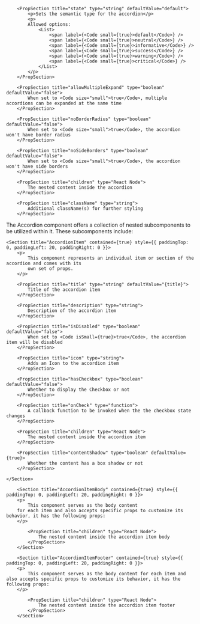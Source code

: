 
<PackageInstallGuide packageName="@wpmudev/sui-accordion" />

<Section title="Props" border={true}>
		
		<PropSection title="state" type="string" defaultValue="default">
    		<p>Sets the semantic type for the accordion</p>
    		<p>
    		Allowed options:
    			<List>
					<span label={<Code small={true}>default</Code>} />
    				<span label={<Code small={true}>neutral</Code>} />
    				<span label={<Code small={true}>informative</Code>} />
    				<span label={<Code small={true}>success</Code>} />
    				<span label={<Code small={true}>warning</Code>} />
    				<span label={<Code small={true}>critical</Code>} />
    			</List>
    		</p>
    	</PropSection>

		<PropSection title="allowMultipleExpand" type="boolean" defaultValue="false">
    		When set to <Code size="small">true</Code>, multiple accordions can be expanded at the same time
    	</PropSection>

		<PropSection title="noBorderRadius" type="boolean" defaultValue="false">
    		When set to <Code size="small">true</Code>, the accordion won't have border radius
    	</PropSection>

		<PropSection title="noSideBorders" type="boolean" defaultValue="false">
    		When set to <Code size="small">true</Code>, the accordion won't have side borders
    	</PropSection>

		<PropSection title="children" type="React Node">
    		The nested content inside the accordion
    	</PropSection>

		<PropSection title="className" type="string">
    		Additional className(s) for further styling
    	</PropSection>
    	
</Section>

<Section
	title="Sub Components"
	contained={true}
	style={{ paddingTop: 30, paddingBottom: 0 }}
>
		<p>The Accordion component offers a collection of nested subcomponents to be utilized within it. These subcomponents include:</p>


    <Section title="AccordionItem" contained={true} style={{ paddingTop: 0, paddingLeft: 20, paddingRight: 0 }}>
    	<p>
    		This component represents an individual item or section of the accordion and comes with its
    		own set of props.
    	</p>

		<PropSection title="title" type="string" defaultValue="{title}">
    		Title of the accordion item
    	</PropSection>

		<PropSection title="description" type="string">
    		Description of the accordion item
    	</PropSection>

		<PropSection title="isDisabled" type="boolean" defaultValue="false">
    		When set to <Code isSmall={true}>true</Code>, the accordion item will be disabled
    	</PropSection>

		<PropSection title="icon" type="string">
    		Adds an Icon to the accordion item
    	</PropSection>

		<PropSection title="hasCheckbox" type="boolean" defaultValue="false">
    		Whether to display the Checkbox or not
    	</PropSection>

		<PropSection title="onCheck" type="function">
    		A callback function to be invoked when the the checkbox state changes
    	</PropSection>

		<PropSection title="children" type="React Node">
    		The nested content inside the accordion item
    	</PropSection>

		<PropSection title="contentShadow" type="boolean" defaultValue={true}>
    		Whether the content has a box shadow or not 
    	</PropSection>

    </Section>

    	<Section title="AccordionItemBody" contained={true} style={{ paddingTop: 0, paddingLeft: 20, paddingRight: 0 }}>
    	<p>
    		This component serves as the body content
    	for each item and also accepts specific props to customize its behavior, it has the following props:
    	</p>

    		<PropSection title="children" type="React Node">
    			The nested content inside the accordion item body
    		</PropSection>
    	</Section>

    	<Section title="AccordionItemFooter" contained={true} style={{ paddingTop: 0, paddingLeft: 20, paddingRight: 0 }}>
    	<p>
    		This component serves as the body content for each item and also accepts specific props to customize its behavior, it has the following props:
    	</p>

    		<PropSection title="children" type="React Node">
    			The nested content inside the accordion item footer
    		</PropSection>
    	</Section>

</Section>


<CommonPropsNotice />
